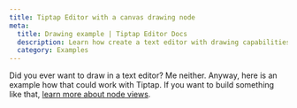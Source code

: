 ```yaml
---
title: Tiptap Editor with a canvas drawing node
meta:
  title: Drawing example | Tiptap Editor Docs
  description: Learn how create a text editor with drawing capabilities with Tiptap with an easy code example. More in our docs!
  category: Examples
---
```



Did you ever want to draw in a text editor? Me neither. Anyway, here is an example how that could work with Tiptap. If you want to build something like that, [learn more about node views](/editor/extensions/custom-extensions/node-views).

<CodeDemo path="/Examples/Drawing" />
